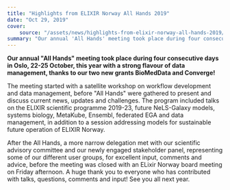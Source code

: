 ```yaml
---
title: "Highlights from ELIXIR Norway All Hands 2019"
date: "Oct 29, 2019"
cover:
    source: "/assets/news/highlights-from-elixir-norway-all-hands-2019/cover.png"
summary: "Our annual 'All Hands' meeting took place during four consecutive days in Oslo, 22-25 October, this year with a strong flavour of data management, thanks to our two new grants BioMedData and Converge!"
---
```


**Our annual "All Hands" meeting took place during four consecutive days
in Oslo, 22-25 October, this year with a strong flavour of data
management, thanks to our two new grants BioMedData and Converge!**

The meeting started with a satellite workshop on workflow development
and data management, before "All Hands" were gathered to present and
discuss current news, updates and challenges. The program included
talks on the ELIXIR scientific programme 2019-23, future NeLS-Galaxy
models, systems biology, MetaKube, Ensembl, federated EGA and
data management, in addition to a session addressing models for sustainable
future operation of ELIXIR Norway.

After the All Hands, a more narrow delegation met with our scientific
advisory committee and our newly engaged stakeholder panel,
representing some of our different user groups, for excellent
input, comments and advice, before the meeting was closed with
an ELixir Norway board meeting on Friday afternoon. A huge thank
you to everyone who has contributed with talks, questions, comments
and input! See you all next year.
